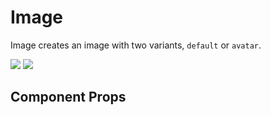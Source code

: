 
<Meta title="Components/Image" component={Image} />

# Image

Image creates an image with two variants, `default` or `avatar`.

<Preview withToolbar>
  <Story name="default">
    <Image src="https://via.placeholder.com/1500" maxWidth={600} />
  </Story>
</Preview>

<Preview withToolbar>
  <Story name="avatar">
    <Image src="https://i.pravatar.cc/300" variant="avatar" />
  </Story>
</Preview>

## Component Props

<Props of={Image} />
